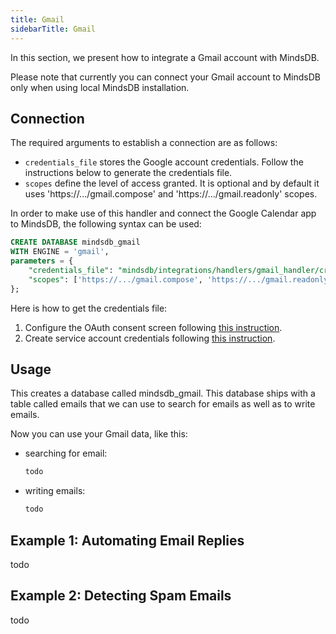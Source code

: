 ```yaml
---
title: Gmail
sidebarTitle: Gmail
---
```


In this section, we present how to integrate a Gmail account with MindsDB.

<Warning>
Please note that currently you can connect your Gmail account to MindsDB only when using local MindsDB installation.
</Warning>

## Connection

The required arguments to establish a connection are as follows:

* `credentials_file` stores the Google account credentials. Follow the instructions below to generate the credentials file.
* `scopes` define the level of access granted. It is optional and by default it uses 'https://.../gmail.compose' and 'https://.../gmail.readonly' scopes.

In order to make use of this handler and connect the Google Calendar app to MindsDB, the following syntax can be used:

```sql
CREATE DATABASE mindsdb_gmail
WITH ENGINE = 'gmail',
parameters = {
    "credentials_file": "mindsdb/integrations/handlers/gmail_handler/credentials.json",
    "scopes": ['https://.../gmail.compose', 'https://.../gmail.readonly', ...]
};
```

<Tip>
Here is how to get the credentials file:

1. Configure the OAuth consent screen following [this instruction](https://developers.google.com/workspace/guides/configure-oauth-consent).
2. Create service account credentials following [this instruction](https://developers.google.com/workspace/guides/create-credentials#choose_the_access_credential_that_is_right_for_you).
</Tip>

## Usage

This creates a database called mindsdb_gmail. This database ships with a table called emails that we can use to search for emails as well as to write emails.

Now you can use your Gmail data, like this:

* searching for email:

    ```sql
    todo
    ```

* writing emails:

    ```sql
    todo
    ```

## Example 1: Automating Email Replies

todo

## Example 2: Detecting Spam Emails

todo
